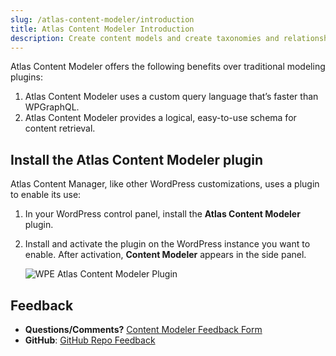 ```yaml
---
slug: /atlas-content-modeler/introduction
title: Atlas Content Modeler Introduction
description: Create content models and create taxonomies and relationships.
---
```


Atlas Content Modeler offers the following benefits over traditional modeling plugins:

1. Atlas Content Modeler uses a custom query language that’s faster than WPGraphQL.
2. Atlas Content Modeler provides a logical, easy-to-use schema for content retrieval.

## Install the Atlas Content Modeler plugin

Atlas Content Manager, like other WordPress customizations, uses a plugin to enable its use:

1. In your WordPress control panel, install the **Atlas Content Modeler** plugin.
2. Install and activate the plugin on the WordPress instance you want to enable. After activation, **Content Modeler** appears in the side panel.

    ![WPE Atlas Content Modeler Plugin](./images/acm-sidebar.png)

## Feedback

- **Questions/Comments?** [Content Modeler Feedback Form](https://docs.google.com/forms/d/e/1FAIpQLScc2VN-GRSJMz8zVgJLL6kiX3VeV2jkSDnmU1gnuNElEHCEVQ/viewform)
- **GitHub**: [GitHub Repo Feedback](https://github.com/wpengine/atlas-content-modeler/issues/new/choose)
